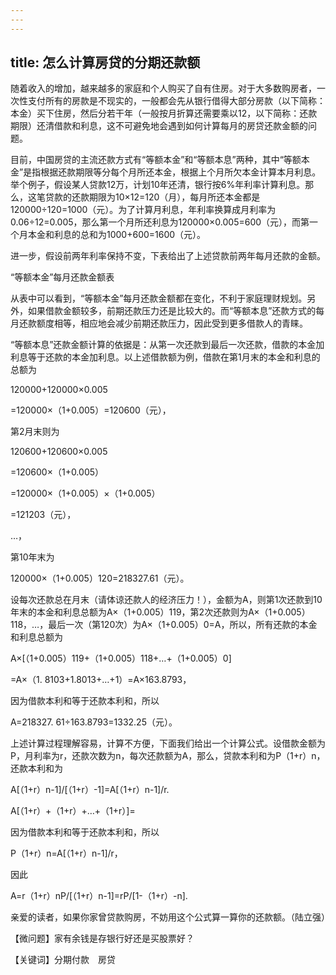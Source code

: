 ```yaml
---
---
---
```

title: 怎么计算房贷的分期还款额
---




随着收入的增加，越来越多的家庭和个人购买了自有住房。对于大多数购房者，一次性支付所有的房款是不现实的，一般都会先从银行借得大部分房款（以下简称：本金）买下住房，然后分若干年（一般按月折算还需要乘以12，以下简称：还款期限）还清借款和利息，这不可避免地会遇到如何计算每月的房贷还款金额的问题。



目前，中国房贷的主流还款方式有“等额本金”和“等额本息”两种，其中“等额本金”是指根据还款期限等分每个月所还本金，根据上个月所欠本金计算本月利息。举个例子，假设某人贷款12万，计划10年还清，银行按6%年利率计算利息。那么，这笔贷款的还款期限为10×12=120（月），每月所还本金都是120000÷120=1000（元）。为了计算月利息，年利率换算成月利率为0.06÷12=0.005，那么第一个月所还利息为120000×0.005=600（元），而第一个月本金和利息的总和为1000+600=1600（元）。

进一步，假设前两年利率保持不变，下表给出了上述贷款前两年每月还款的金额。

“等额本金”每月还款金额表



从表中可以看到，“等额本金”每月还款金额都在变化，不利于家庭理财规划。另外，如果借款金额较多，前期还款压力还是比较大的。而“等额本息”还款方式的每月还款额度相等，相应地会减少前期还款压力，因此受到更多借款人的青睐。

“等额本息”还款金额计算的依据是：从第一次还款到最后一次还款，借款的本金加利息等于还款的本金加利息。以上述借款额为例，借款在第1月末的本金和利息的总额为

120000+120000×0.005

=120000×（1+0.005）=120600（元），

第2月末则为

120600+120600×0.005

=120600×（1+0.005）

=120000×（1+0.005）×（1+0.005）

=121203（元），

…，

第10年末为

120000×（1+0.005）120=218327.61（元）。

设每次还款总在月末（请体谅还款人的经济压力！），金额为A，则第1次还款到10年末的本金和利息总额为A×（1+0.005）119，第2次还款则为A×（1+0.005）118，…，最后一次（第120次）为A×（1+0.005）0=A，所以，所有还款的本金和利息总额为

A×[（1+0.005）119+（1+0.005）118+…+（1+0.005）0]

=A×（1. 8103+1.8013+…+1）=A×163.8793，

因为借款本利和等于还款本利和，所以

A=218327. 61÷163.8793=1332.25（元）。

上述计算过程理解容易，计算不方便，下面我们给出一个计算公式。设借款金额为P，月利率为r，还款次数为n，每次还款额为A，那么，贷款本利和为P（1+r）n，还款本利和为

A[（1+r）n-1]/[（1+r）-1]=A[（1+r）n-1]/r.

A[（1+r）+（1+r）+…+（1+r）]=

因为借款本利和等于还款本利和，所以

P（1+r）n=A[（1+r）n-1]/r，

因此

A=r（1+r）nP/[（1+r）n-1]=rP/[1-（1+r）-n].

亲爱的读者，如果你家曾贷款购房，不妨用这个公式算一算你的还款额。（陆立强）





【微问题】家有余钱是存银行好还是买股票好？

【关键词】分期付款　房贷